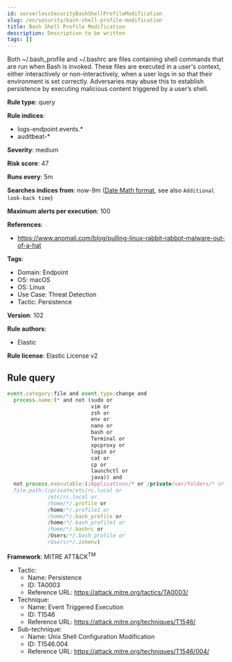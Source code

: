 ```yaml
---
id: serverlessSecurityBashShellProfileModification
slug: /en/security/bash-shell-profile-modification
title: Bash Shell Profile Modification
description: Description to be written
tags: []
---
```


<div id="bash-shell-profile-modification"></div>

Both ~/.bash_profile and ~/.bashrc are files containing shell commands that are run when Bash is invoked. These files are executed in a user's context, either interactively or non-interactively, when a user logs in so that their environment is set correctly. Adversaries may abuse this to establish persistence by executing malicious content triggered by a user’s shell.

**Rule type**: query

**Rule indices**: 

* logs-endpoint.events.*
* auditbeat-*

**Severity**: medium

**Risk score**: 47

**Runs every**: 5m

**Searches indices from**: now-9m ([Date Math format](((ref))/common-options.html#date-math), see also <DocLink id="serverlessSecurityRulesUiCreate" section="set-the-rules-schedule">`Additional look-back time`</DocLink>)

**Maximum alerts per execution**: 100

**References**: 

* https://www.anomali.com/blog/pulling-linux-rabbit-rabbot-malware-out-of-a-hat

**Tags**: 

* Domain: Endpoint
* OS: macOS
* OS: Linux
* Use Case: Threat Detection
* Tactic: Persistence

**Version**: 102

**Rule authors**: 

* Elastic

**Rule license**: Elastic License v2

## Rule query

```js
event.category:file and event.type:change and
  process.name:(* and not (sudo or
                           vim or
                           zsh or
                           env or
                           nano or
                           bash or
                           Terminal or
                           xpcproxy or
                           login or
                           cat or
                           cp or
                           launchctl or
                           java)) and
  not process.executable:(/Applications/* or /private/var/folders/* or /usr/local/*) and
  file.path:(/private/etc/rc.local or
             /etc/rc.local or
             /home/*/.profile or
             /home/*/.profile1 or
             /home/*/.bash_profile or
             /home/*/.bash_profile1 or
             /home/*/.bashrc or
             /Users/*/.bash_profile or
             /Users/*/.zshenv)

```

**Framework**: MITRE ATT&CK<sup>TM</sup>

* Tactic:
    * Name: Persistence
    * ID: TA0003
    * Reference URL: https://attack.mitre.org/tactics/TA0003/
* Technique:
    * Name: Event Triggered Execution
    * ID: T1546
    * Reference URL: https://attack.mitre.org/techniques/T1546/
* Sub-technique:
    * Name: Unix Shell Configuration Modification
    * ID: T1546.004
    * Reference URL: https://attack.mitre.org/techniques/T1546/004/

